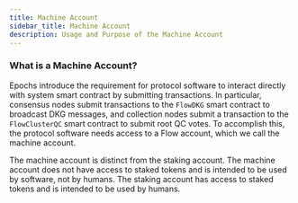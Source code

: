 ```yaml
---
title: Machine Account
sidebar_title: Machine Account
description: Usage and Purpose of the Machine Account
---
```


### What is a Machine Account?

Epochs introduce the requirement for protocol software to interact directly with system smart contract by submitting transactions. 
In particular, consensus nodes submit transactions to the `FlowDKG` smart contract to broadcast DKG messages, 
and collection nodes submit a transaction to the `FlowClusterQC` smart contract to submit root QC votes. To accomplish this, 
the protocol software needs access to a Flow account, which we call the machine account.


<Callout type="info">
    The machine account is distinct from the staking account. 
    The machine account does not have access to staked tokens and is intended to be used by software, not by humans. 
    The staking account has access to staked tokens and is intended to be used by humans.
</Callout>